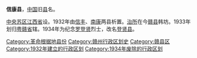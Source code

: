 '''信康县'''，[[中国|中国]]旧[[县|县]]名。

[[中央苏区|中央苏区]][[江西省_(中華民國)|江西省]]设。1932年由[[信丰县|信丰]]、[[南康县|南康]]两县析置。[[治所|治所]]在今[[赣县|赣县]]韩坊。1933年划归[[粤赣省|粤赣省]]辖。1934年为纪念[[罗登贤|罗登贤]]烈士，改名[[登贤县|登贤县]]。

{{中华民国大陆时期行政区划小作品}}
[[Category:革命根据地县份|Category:革命根据地县份]]
[[Category:赣州行政区划史|Category:赣州行政区划史]]
[[Category:赣县区|Category:赣县区]]
[[Category:1932年建立的行政区划|Category:1932年建立的行政区划]]
[[Category:1934年废除的行政区划|Category:1934年废除的行政区划]]